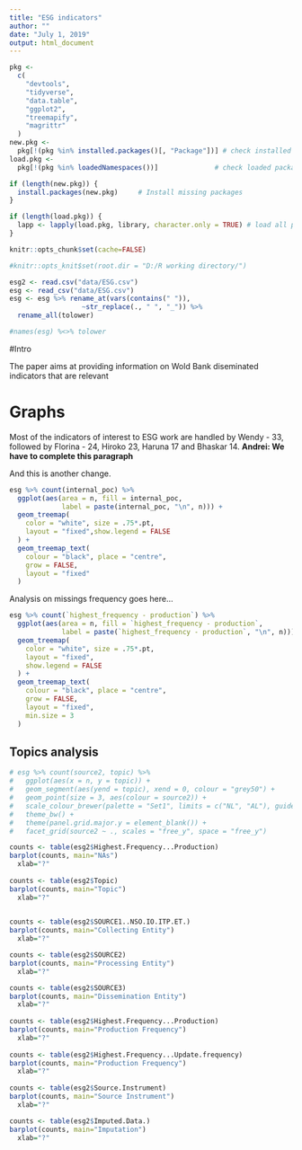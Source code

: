 ---
title: "ESG indicators"
author: ""
date: "July 1, 2019"
output: html_document
---

```{r setup, echo=FALSE, message=FALSE, warning=FALSE}
pkg <-
  c(
    "devtools",
    "tidyverse",
    "data.table", 
    "ggplot2",
    "treemapify", 
    "magrittr"
  )
new.pkg <-
  pkg[!(pkg %in% installed.packages()[, "Package"])] # check installed packages
load.pkg <-
  pkg[!(pkg %in% loadedNamespaces())]              # check loaded packages

if (length(new.pkg)) {
  install.packages(new.pkg)     # Install missing packages
}

if (length(load.pkg)) {
  lapp <- lapply(load.pkg, library, character.only = TRUE) # load all packages
}

knitr::opts_chunk$set(cache=FALSE)

#knitr::opts_knit$set(root.dir = "D:/R working directory/")
```


```{r loadData, echo=FALSE, message=FALSE, warning=FALSE}
esg2 <- read.csv("data/ESG.csv")
esg <- read_csv("data/ESG.csv")
esg <- esg %>% rename_at(vars(contains(" ")),
                  ~str_replace(., " ", "_")) %>% 
  rename_all(tolower) 

#names(esg) %<>% tolower

```

#Intro 

The paper aims at providing information on Wold Bank diseminated indicators that are relevant 

# Graphs 

Most of the indicators of interest to ESG work are handled by Wendy - 33, followed by Florina - 24, Hiroko 23, Haruna 17 and Bhaskar 14. **Andrei: We have to complete this paragraph**

And this is another change. 

```{r internal_poc, echo = FALSE, fig.width = 4.5, fig.asp = .75, fig.cap = "No. of ESG indicators by point of contact"}
esg %>% count(internal_poc) %>% 
  ggplot(aes(area = n, fill = internal_poc, 
             label = paste(internal_poc, "\n", n))) +
  geom_treemap(
    color = "white", size = .75*.pt,
    layout = "fixed",show.legend = FALSE
  ) +
  geom_treemap_text(
    colour = "black", place = "centre",
    grow = FALSE,
    layout = "fixed"
  )  

```


Analysis on missings frequency goes here... 
```{r freqna, echo = FALSE, fig.width = 4.5, fig.asp = .75, fig.cap = "Missing for frequency"}
esg %>% count(`highest_frequency - production`) %>% 
  ggplot(aes(area = n, fill = `highest_frequency - production`, 
             label = paste(`highest_frequency - production`, "\n", n))) +
  geom_treemap(
    color = "white", size = .75*.pt,
    layout = "fixed", 
    show.legend = FALSE
  ) +
  geom_treemap_text(
    colour = "black", place = "centre",
    grow = FALSE,
    layout = "fixed", 
    min.size = 3
  )  

```



## Topics analysis

```{r topics1, echo = FALSE, fig.width = 4.5, fig.asp = .75, fig.cap = "topics by ESG"}

# esg %>% count(source2, topic) %>% 
#   ggplot(aes(x = n, y = topic)) +
#   geom_segment(aes(yend = topic), xend = 0, colour = "grey50") +
#   geom_point(size = 3, aes(colour = source2)) +
#   scale_colour_brewer(palette = "Set1", limits = c("NL", "AL"), guide = FALSE) +
#   theme_bw() +
#   theme(panel.grid.major.y = element_blank()) +
#   facet_grid(source2 ~ ., scales = "free_y", space = "free_y")

```



```{r barplot}

counts <- table(esg2$Highest.Frequency...Production)
barplot(counts, main="NAs")
  xlab="?"
  
counts <- table(esg2$Topic)
barplot(counts, main="Topic")
  xlab="?"
    

counts <- table(esg2$SOURCE1..NSO.IO.ITP.ET.)
barplot(counts, main="Collecting Entity")
  xlab="?"

counts <- table(esg2$SOURCE2)
barplot(counts, main="Processing Entity")
  xlab="?"

counts <- table(esg2$SOURCE3)
barplot(counts, main="Dissemination Entity")
  xlab="?"
  
counts <- table(esg2$Highest.Frequency...Production)
barplot(counts, main="Production Frequency")
  xlab="?"
  
counts <- table(esg2$Highest.Frequency...Update.frequency)
barplot(counts, main="Production Frequency")
  xlab="?"
  
counts <- table(esg2$Source.Instrument)
barplot(counts, main="Source Instrument")
  xlab="?"

counts <- table(esg2$Imputed.Data.)
barplot(counts, main="Imputation")
  xlab="?"

```

